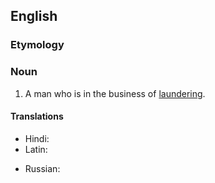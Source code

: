 ==English==

===Etymology===
{{compound|laundry|man|lang=en}}

===Noun===
{{en-noun|laundrymen}}

# A man who is in the business of [[laundering]].

====Translations====
{{trans-top|man in the business of laundering}}
* Hindi: {{t+|hi|धोबी|m|sc=Deva}}
* Latin: {{t|la|lotor|m}}
{{trans-mid}}
* Russian: {{t+|ru|мо́йщик|m|sc=Cyrl}}
{{trans-bottom}}